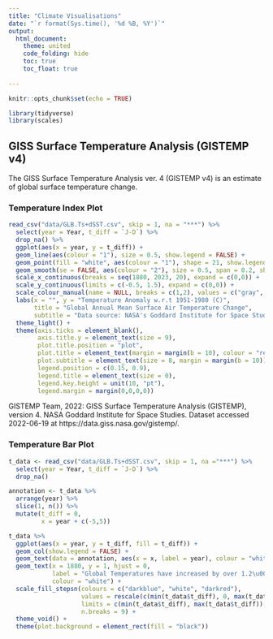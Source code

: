 ```yaml
---
title: "Climate Visualisations"
date: "`r format(Sys.time(), '%d %B, %Y')`"
output: 
  html_document:
    theme: united
    code_folding: hide
    toc: true
    toc_float: true
    
---
```


```r
knitr::opts_chunk$set(echo = TRUE)

library(tidyverse)
library(scales)
```

## GISS Surface Temperature Analysis (GISTEMP v4)

The GISS Surface Temperature Analysis ver. 4 (GISTEMP v4) is an estimate of global surface temperature change.

### Temperature Index Plot

```r

read_csv("data/GLB.Ts+dSST.csv", skip = 1, na = "***") %>% 
  select(year = Year, t_diff = `J-D`) %>% 
  drop_na() %>% 
  ggplot(aes(x = year, y = t_diff)) +
  geom_line(aes(colour = "1"), size = 0.5, show.legend = FALSE) +
  geom_point(fill = "white", aes(colour = "1"), shape = 21, show.legend = TRUE) +
  geom_smooth(se = FALSE, aes(colour = "2"), size = 0.5, span = 0.2, show.legend = FALSE) + 
  scale_x_continuous(breaks = seq(1880, 2023, 20), expand = c(0,0)) +
  scale_y_continuous(limits = c(-0.5, 1.5), expand = c(0,0)) +
  scale_colour_manual(name = NULL, breaks = c(1,2), values = c("gray", "black"), labels = c("Annual mean", "Loess smoothing"), guide = guide_legend(override.aes = list(shape = 15, size = 5))) +
  labs(x = "", y = "Temperature Anomaly w.r.t 1951-1980 (C)",
       title = "Global Annual Mean Surface Air Temperature Change",
       subtitle = "Data source: NASA's Goddard Institute for Space Studies (GISS).\nCredit: NASA/GISS") +
  theme_light() +
  theme(axis.ticks = element_blank(),
        axis.title.y = element_text(size = 9),
        plot.title.position = "plot",
        plot.title = element_text(margin = margin(b = 10), colour = "red", face = "bold"),
        plot.subtitle = element_text(size = 8, margin = margin(b = 10)),
        legend.position = c(0.15, 0.9),
        legend.title = element_text(size = 0),
        legend.key.height = unit(10, "pt"),
        legend.margin = margin(0,0,0,0))
```

GISTEMP Team, 2022: GISS Surface Temperature Analysis (GISTEMP), version 4. NASA Goddard Institute for Space Studies. Dataset accessed 2022-06-19 at https://data.giss.nasa.gov/gistemp/.

### Temperature Bar Plot

```r

t_data <- read_csv("data/GLB.Ts+dSST.csv", skip = 1, na ="***") %>%
  select(year = Year, t_diff = `J-D`) %>% 
  drop_na()

annotation <- t_data %>% 
  arrange(year) %>% 
  slice(1, n()) %>% 
  mutate(t_diff = 0,
         x = year + c(-5,5))

t_data %>% 
  ggplot(aes(x = year, y = t_diff, fill = t_diff)) +
  geom_col(show.legend = FALSE) +
  geom_text(data = annotation, aes(x = x, label = year), colour = "white") +
  geom_text(x = 1880, y = 1, hjust = 0,
            label = "Global Temperatures have increased by over 1.2\u00B0C since 1880",
            colour = "white") +
  scale_fill_stepsn(colours = c("darkblue", "white", "darkred"),
                    values = rescale(c(min(t_data$t_diff), 0, max(t_data$t_diff))),
                    limits = c(min(t_data$t_diff), max(t_data$t_diff)),
                    n.breaks = 9) +
  theme_void() +
  theme(plot.background = element_rect(fill = "black"))
```

